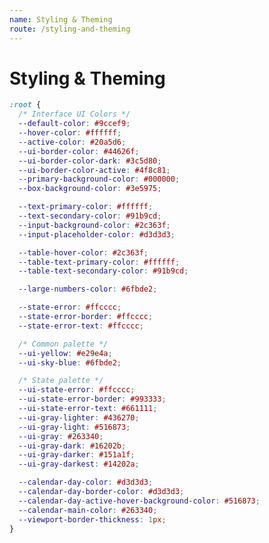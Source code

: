 ```yaml
---
name: Styling & Theming
route: /styling-and-theming
---
```


# Styling & Theming

```css
:root {
  /* Interface UI Colors */
  --default-color: #9ccef9;
  --hover-color: #ffffff;
  --active-color: #20a5d6;
  --ui-border-color: #44626f;
  --ui-border-color-dark: #3c5d80;
  --ui-border-color-active: #4f8c81;
  --primary-background-color: #000000;
  --box-background-color: #3e5975;

  --text-primary-color: #ffffff;
  --text-secondary-color: #91b9cd;
  --input-background-color: #2c363f;
  --input-placeholder-color: #d3d3d3;

  --table-hover-color: #2c363f;
  --table-text-primary-color: #ffffff;
  --table-text-secondary-color: #91b9cd;

  --large-numbers-color: #6fbde2;

  --state-error: #ffcccc;
  --state-error-border: #ffcccc;
  --state-error-text: #ffcccc;

  /* Common palette */
  --ui-yellow: #e29e4a;
  --ui-sky-blue: #6fbde2;

  /* State palette */
  --ui-state-error: #ffcccc;
  --ui-state-error-border: #993333;
  --ui-state-error-text: #661111;
  --ui-gray-lighter: #436270;
  --ui-gray-light: #516873;
  --ui-gray: #263340;
  --ui-gray-dark: #16202b;
  --ui-gray-darker: #151a1f;
  --ui-gray-darkest: #14202a;

  --calendar-day-color: #d3d3d3;
  --calendar-day-border-color: #d3d3d3;
  --calendar-day-active-hover-background-color: #516873;
  --calendar-main-color: #263340;
  --viewport-border-thickness: 1px;
}
```
